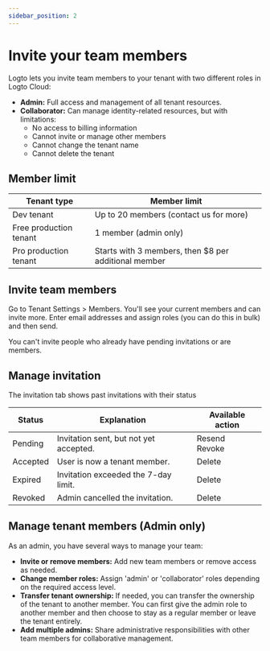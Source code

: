```yaml
---
sidebar_position: 2
---
```


# Invite your team members

Logto lets you invite team members to your tenant with two different roles in Logto Cloud:

- **Admin:** Full access and management of all tenant resources.
- **Collaborator:** Can manage identity-related resources, but with limitations:
  - No access to billing information
  - Cannot invite or manage other members
  - Cannot change the tenant name
  - Cannot delete the tenant

## Member limit

| Tenant type            | Member limit                                         |
| ---------------------- | ---------------------------------------------------- |
| Dev tenant             | Up to 20 members (contact us for more)               |
| Free production tenant | 1 member (admin only)                                |
| Pro production tenant  | Starts with 3 members, then $8 per additional member |

## Invite team members

Go to <CloudLink to="/tenant-settings/members">Tenant Settings > Members</CloudLink>. You'll see your current members and can invite more. Enter email addresses and assign roles (you can do this in bulk) and then send.

You can't invite people who already have pending invitations or are members.

## Manage invitation

The invitation tab shows past invitations with their status

| Status   | Explanation                            | Available action   |
| -------- | -------------------------------------- | ------------------ |
| Pending  | Invitation sent, but not yet accepted. | Resend<br />Revoke |
| Accepted | User is now a tenant member.           | Delete             |
| Expired  | Invitation exceeded the 7-day limit.   | Delete             |
| Revoked  | Admin cancelled the invitation.        | Delete             |

## Manage tenant members (Admin only)

As an admin, you have several ways to manage your team:

- **Invite or remove members:** Add new team members or remove access as needed.
- **Change member roles:** Assign 'admin' or 'collaborator' roles depending on the required access level.
- **Transfer tenant ownership:** If needed, you can transfer the ownership of the tenant to another member. You can first give the admin role to another member and then choose to stay as a regular member or leave the tenant entirely.
- **Add multiple admins:** Share administrative responsibilities with other team members for collaborative management.
